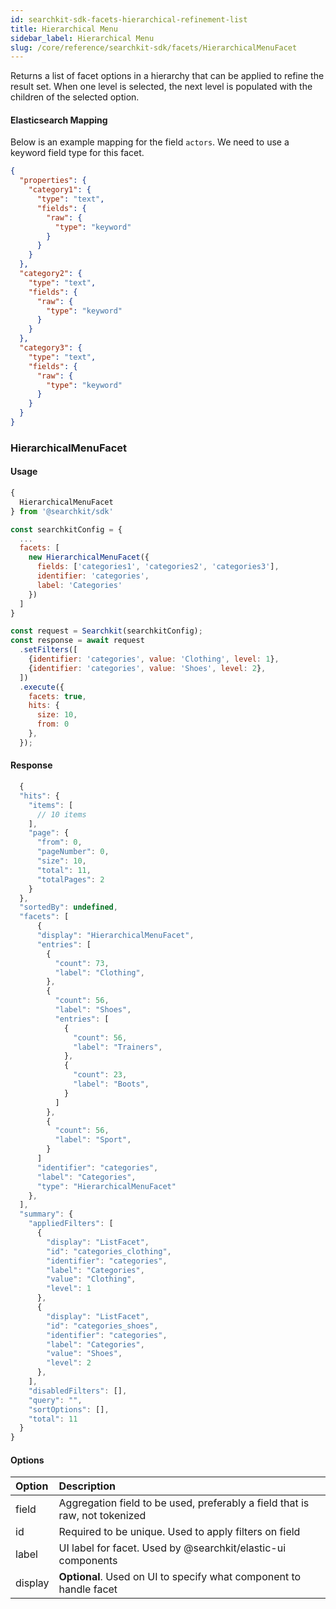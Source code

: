 ```yaml
---
id: searchkit-sdk-facets-hierarchical-refinement-list
title: Hierarchical Menu
sidebar_label: Hierarchical Menu
slug: /core/reference/searchkit-sdk/facets/HierarchicalMenuFacet
---
```


Returns a list of facet options in a hierarchy that can be applied to refine the result set. When one level is selected, the next level is populated with the children of the selected option.


#### Elasticsearch Mapping

Below is an example mapping for the field `actors`. We need to use a keyword field type for this facet.

```json
{
  "properties": {
    "category1": {
      "type": "text",
      "fields": {
        "raw": {
          "type": "keyword"
        }
      }
    }
  },
  "category2": {
    "type": "text",
    "fields": {
      "raw": {
        "type": "keyword"
      }
    }
  },
  "category3": {
    "type": "text",
    "fields": {
      "raw": {
        "type": "keyword"
      }
    }
  }
}
```

### HierarchicalMenuFacet

#### Usage

```javascript
{
  HierarchicalMenuFacet
} from '@searchkit/sdk'

const searchkitConfig = {
  ...
  facets: [
    new HierarchicalMenuFacet({
      fields: ['categories1', 'categories2', 'categories3'],
      identifier: 'categories',
      label: 'Categories'
    })
  ]
}

const request = Searchkit(searchkitConfig);
const response = await request
  .setFilters([
    {identifier: 'categories', value: 'Clothing', level: 1},
    {identifier: 'categories', value: 'Shoes', level: 2},
  ])
  .execute({
    facets: true,
    hits: {
      size: 10,
      from: 0
    },
  });
```

#### Response

```javascript
  {
  "hits": {
    "items": [
      // 10 items
    ],
    "page": {
      "from": 0,
      "pageNumber": 0,
      "size": 10,
      "total": 11,
      "totalPages": 2
    }
  },
  "sortedBy": undefined,
  "facets": [
      {
      "display": "HierarchicalMenuFacet",
      "entries": [
        {
          "count": 73,
          "label": "Clothing",
        },
        {
          "count": 56,
          "label": "Shoes",
          "entries": [
            {
              "count": 56,
              "label": "Trainers",
            },
            {
              "count": 23,
              "label": "Boots",
            }
          ]
        },
        {
          "count": 56,
          "label": "Sport",
        }
      ]
      "identifier": "categories",
      "label": "Categories",
      "type": "HierarchicalMenuFacet"
    },
  ],
  "summary": {
    "appliedFilters": [
      {
        "display": "ListFacet",
        "id": "categories_clothing",
        "identifier": "categories",
        "label": "Categories",
        "value": "Clothing",
        "level": 1
      },
      {
        "display": "ListFacet",
        "id": "categories_shoes",
        "identifier": "categories",
        "label": "Categories",
        "value": "Shoes",
        "level": 2
      },
    ],
    "disabledFilters": [],
    "query": "",
    "sortOptions": [],
    "total": 11
  }
}
```

#### Options

| Option | Description |
| :-- | :-- |
| field | Aggregation field to be used, preferably a field that is raw, not tokenized |
| id | Required to be unique. Used to apply filters on field |
| label | UI label for facet. Used by @searchkit/elastic-ui components |
| display | **Optional**. Used on UI to specify what component to handle facet |
